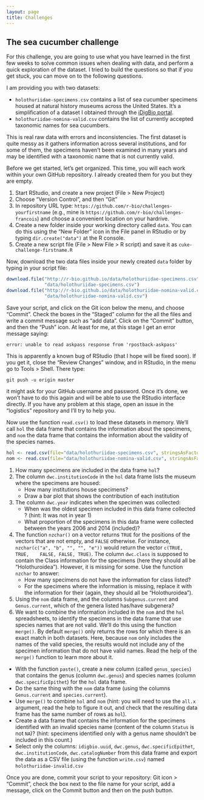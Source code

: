 ```yaml
---
layout: page
title: Challenges
---
```


## The sea cucumber challenge {#sea-cucumber}

For this challenge, you are going to use what you have learned in the first few
weeks to solve common issues when dealing with data, and perform a quick
exploration of the dataset. I tried to build the questions so that if you get
stuck, you can move on to the following questions.

I am providing you with two datasets:

- `holothuriidae-specimens.csv` contains a list of sea cucumber specimens housed
  at natural history museums across the United States. It's a simplification of
  a dataset I obtained through the
  [iDigBio portal](https://www.idigbio.org/portal).
- `holothuriidae-nomina-valid.csv` contains the list of currently accepted
  taxonomic names for sea cucumbers.

This is real raw data with errors and inconsistencies. The first dataset is
quite messy as it gathers information across several institutions, and for some
of them, the specimens haven't been examined in many years and may be identified
with a taxonomic name that is not currently valid.

Before we get started, let's get organized. This time, you will each work within
your own GitHub repository. I already created them for you but they are empty.

1. Start RStudio, and create a new project (File > New Project)
1. Choose "Version Control", and then "Git"
1. In repository URL type: `https://github.com/r-bio/challenges-yourfirstname`
   (e.g., mine is `https://github.com/r-bio/challenges-francois`) and choose a
   convenient location on your hardrive.
1. Create a new folder inside your working directory called `data`. You can do
   this using the "New Folder" icon in the File panel in RStudio or by typing
   `dir.create("data")` at the R console.
1. Create a new script file (File > New File > R script) and save it as
   `cuke-challenge-firstname.R`

Now, download the two data files inside your newly created `data` folder by
typing in your script file:

```r
download.file("http://r-bio.github.io/data/holothuriidae-specimens.csv",
              "data/holothuriidae-specimens.csv")
download.file("http://r-bio.github.io/data/holothuriidae-nomina-valid.csv",
              "data/holothuriidae-nomina-valid.csv")
```

Save your script, and click on the Git icon below the menu, and choose
"Commit". Check the boxes in the "Staged" column for the all the files and write
a commit message such as "add data". Click on the "Commit" button, and then the
"Push" icon. At least for me, at this stage I get an error message saying:

`error: unable to read askpass response from 'rpostback-askpass'`

This is apparently a known bug of RStudio (that I hope will be fixed soon). If
you get it, close the "Review Changes" window, and in RStudio, in the menu go to
Tools > Shell. There type:

`git push -u origin master`

it might ask for your GitHub username and password. Once it's done, we won't
have to do this again and will be able to use the RStudio interface directly. If
you have any problem at this stage, open an issue in the "logistics" repository
and I'll try to help you.

Now use the function `read.csv()` to load these datasets in memory. We'll call
`hol` the data frame that contains the information about the specimens, and
`nom` the data frame that contains the information about the validity of the
species names.

```r
hol <- read.csv(file="data/holothuriidae-specimens.csv", stringsAsFactors=FALSE)
nom <- read.csv(file="data/holothuriidae-nomina-valid.csv", stringsAsFactors=FALSE)
```

1. How many specimens are included in the data frame `hol`?
1. The column `dwc.institutionCode` in the `hol` data frame lists the museum
   where the specimens are housed:
   - How many institutions house specimens?
   - Draw a bar plot that shows the contribution of each institution
1. The column `dwc.year` indicates when the specimen was collected:
   - When was the oldest specimen included in this data frame collected ? (hint:
     It was not in year 1)
   - What proportion of the specimens in this data frame were collected between
     the years 2006 and 2014 (included)?
1. The function `nzchar()` on a vector returns `TRUE` for the positions of the
   vectors that are not empty, and `FALSE` otherwise. For instance,
   `nzchar(c("a", "b", "", "", "e"))` would return the vector `c(TRUE, TRUE,
   FALSE, FALSE, TRUE)`. The column `dwc.class` is supposed to contain the Class
   information for the specimens (here they should all be
   "Holothuroidea"). However, it is missing for some. Use the function `nzchar`
   to answer:
   - How many specimens do not have the information for class listed?
   - For the specimens where the information is missing, replace it with the
     information for their (again, they should all be "Holothuroidea").
1. Using the `nom` data frame, and the columns `Subgenus.current` and
   `Genus.current`, which of the genera listed has/have subgenera?
1. We want to combine the information included in the `nom` and the `hol`
  spreadsheets, to identify the specimens in the data frame that use species
  names that are not valid. We'll do this using the function `merge()`. By
  default `merge()` only returns the rows for which there is an exact match in
  both datasets. Here, because `nom` only includes the names of the valid
  species, the results would not include any of the specimen information that do
  not have valid names. Read the help of the `merge()` function to learn more
  about it.
  - With the function `paste()`, create a new column (called `genus_species`)
    that contains the genus (column `dwc.genus`) and species names (column
    `dwc.specificEpithet`) for the `hol` data frame.
  - Do the same thing with the `nom` data frame (using the columns
    `Genus.current` and `species.current`).
  - Use `merge()` to combine `hol` and `nom` (hint: you will need to use the
    `all.x` argument, read the help to figure it out, and check that the
    resulting data frame has the same number of rows as `hol`).
  - Create a data frame that contains the information for the specimens
    identified with an invalid species name (content of the column `Status` is
    not `NA`)? (hint: specimens identified only with a genus name shouldn't be
    included in this count.)
  - Select only the columns: `idigbio.uuid`, `dwc.genus`, `dwc.specificEpithet`,
    `dwc.institutionCode`, `dwc.catalogNumber` from this data frame and export
    the data as a CSV file (using the function `write.csv`) named
    `holothuriidae-invalid.csv`

Once you are done, commit your script to your repository:
Git icon > "Commit", check the box next to the file name for your script, add a
message, click on the Commit button and then on the push button.

<!---

```r
## How many specimens?
nrow(hol)

## How many institutions house specimens?
length(unique(hol$dwc.institutionCode))

## Barplot that shows the contribution of each institution:
barplot(table(hol$dwc.institutionCode))

## When was the oldest specimen collected?
min(hol$dwc.year[hol$dwc.year > 1700], na.rm=TRUE)

## What is the proportion of speicmens collected between 2006 and 2014
sum(hol$dwc.year >= 2006 & hol$dwc.year <= 2014, na.rm=TRUE)/nrow(hol) # for all specimens
sum(hol$dwc.year >= 2006 & hol$dwc.year <= 2014, na.rm=TRUE)/sum(!is.na(hol$dwc.year)) # for all specimens with a year

## How many specimens are missing the "Class" data?
sum(!nzchar(hol$dwc.class))

## Add the missing data
hol$dwc.class[!nzchar(hol$dwc.class)] <- "Holothuroidea"

## Which of the genera listed have subgenera?
unique(nom$Genus.current[nzchar(nom$Subgenus.current)])

## Combine the two data frames
hol[["genus_species"]] <- paste(hol$dwc.genus, hol$dwc.specificEpithet)
nom[["genus_species"]] <- paste(nom$Genus.current, nom$species.current)
hol_combined <- merge(hol, nom, all.x=TRUE)
nrow(hol_combined) == nrow(hol)

## How many specimens are identified with currently invalid species names?
hol_invalid <- subset(hol_combined, is.na(Status) & nzchar(dwc.specificEpithet))
write.csv(hol_invalid[, c("idigbio.uuid", "dwc.genus", "dwc.specificEpithet", "dwc.institutionCode", "dwc.catalogNumber")],
          file="holothuriidae-invalid.csv", row.names=FALSE)
```

--->
